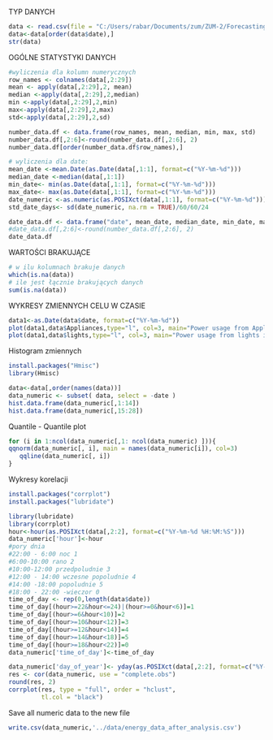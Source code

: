 
TYP DANYCH

```r
data <- read.csv(file = "C:/Users/rabar/Documents/zum/ZUM-2/Forecasting_appliances_energy_usage/data/energydata_complete.csv", stringsAsFactors = FALSE)
data<-data[order(data$date),]
str(data)
```

OGÓLNE STATYSTYKI DANYCH

```r
#wyliczenia dla kolumn numerycznych
row_names <- colnames(data[,2:29])
mean <- apply(data[,2:29],2, mean)
median <-apply(data[,2:29],2,median)
min <-apply(data[,2:29],2,min)
max<-apply(data[,2:29],2,max)
std<-apply(data[,2:29],2,sd)

number_data.df <- data.frame(row_names, mean, median, min, max, std)
number_data.df[,2:6]<-round(number_data.df[,2:6], 2)
number_data.df[order(number_data.df$row_names),]

# wyliczenia dla date:
mean_date <-mean.Date(as.Date(data[,1:1], format=c("%Y-%m-%d"))) 
median_date <-median(data[,1:1])
min_date<- min(as.Date(data[,1:1], format=c("%Y-%m-%d")))
max_date<- max(as.Date(data[,1:1], format=c("%Y-%m-%d")))
date_numeric <-as.numeric(as.POSIXct(data[,1:1], format=c("%Y-%m-%d")))
std_date_days<- sd(date_numeric, na.rm = TRUE)/60/60/24

date_data.df <- data.frame("date", mean_date, median_date, min_date, max_date, std_date_days)
#date_data.df[,2:6]<-round(number_data.df[,2:6], 2)
date_data.df

```
WARTOŚCI BRAKUJĄCE

```r
# w ilu kolumnach brakuje danych
which(is.na(data))
# ile jest łącznie brakujących danych
sum(is.na(data))
```

WYKRESY ZMIENNYCH CELU W CZASIE

```r
data1<-as.Date(data$date, format=c("%Y-%m-%d"))
plot(data1,data$Appliances,type="l", col=3, main="Power usage from Appliances in time")
plot(data1,data$lights,type="l", col=3, main="Power usage from lights in time")

```

Histogram zmiennych
```r
install.packages("Hmisc")
library(Hmisc)
```

```r
data<-data[,order(names(data))]
data_numeric <- subset( data, select = -date )
hist.data.frame(data_numeric[,1:14])
hist.data.frame(data_numeric[,15:28])
```

Quantile - Quantile plot

```r


for (i in 1:ncol(data_numeric[,1: ncol(data_numeric) ])){  
qqnorm(data_numeric[, i], main = names(data_numeric[i]), col=3)
   qqline(data_numeric[, i])
}
```
Wykresy korelacji
```r
install.packages("corrplot")
install.packages("lubridate")
```

```r
library(lubridate)
library(corrplot)
hour<-hour(as.POSIXct(data[,2:2], format=c("%Y-%m-%d %H:%M:%S")))
data_numeric['hour']<-hour
#pory dnia
#22:00 - 6:00 noc 1
#6:00-10:00 rano 2
#10:00-12:00 przedpoludnie 3
#12:00 - 14:00 wczesne popoludnie 4
#14:00 -18:00 popoludnie 5
#18:00 - 22:00 -wieczor 0
time_of_day <- rep(0,length(data$date))
time_of_day[(hour>=22&hour<=24)|(hour>=0&hour<6)]=1
time_of_day[(hour>=6&hour<10)]=2
time_of_day[(hour>=10&hour<12)]=3
time_of_day[(hour>=12&hour<14)]=4
time_of_day[(hour>=14&hour<18)]=5
time_of_day[(hour>=18&hour<22)]=0
data_numeric['time_of_day']<-time_of_day

data_numeric['day_of_year']<- yday(as.POSIXct(data[,2:2], format=c("%Y-%m-%d %H:%M:%S")))
res <- cor(data_numeric, use = "complete.obs")
round(res, 2)
corrplot(res, type = "full", order = "hclust", 
         tl.col = "black")
```
Save all numeric data to the new file

```r
write.csv(data_numeric,'../data/energy_data_after_analysis.csv')
```

